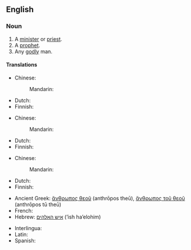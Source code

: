 ==English==

===Noun===
{{en-noun|men of God}}

# A [[minister]] or [[priest]].
# A [[prophet]].
# Any [[godly]] man.

====Translations====
{{trans-top|minister or priest}}
* Chinese:
*: Mandarin: {{t-needed|cmn}}
{{trans-mid}}
* Dutch: {{t-needed|nl}}
* Finnish: {{t-needed|fi}}
{{trans-bottom}}

{{trans-top|prophet}}
* Chinese:
*: Mandarin: {{t-needed|cmn}}
{{trans-mid}}
* Dutch: {{t-needed|nl}}
* Finnish: {{t-needed|fi}}
{{trans-bottom}}

{{trans-top|godly man}}
* Chinese:
*: Mandarin: {{t-needed|cmn}}
{{trans-mid}}
* Dutch: {{t-needed|nl}}
* Finnish: {{t-needed|fi}}
{{trans-bottom}}

{{ttbc-top|}}
* Ancient Greek: [[ἄνθρωπος θεοῦ]] (anthrōpos theū), [[ἄνθρωπος τοῦ θεοῦ]] (anthrōpos tū theū)
* French: {{t+|fr|homme de Dieu}}
* Hebrew: [[איש האלהים]] (’ish ha’elohim)<!-- this may not be Modern Hebrew; if so, mark it -->
{{ttbc-mid}}
* Interlingua: {{t|ia|homine de Deo}}
* Latin: {{t|la|vir Dei}}
* Spanish: {{t|es|hombre de Dios}}
{{ttbc-bottom}}

{{c|en|Religion|People|Male}}